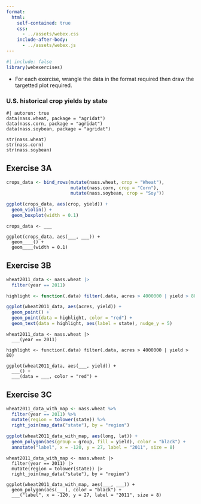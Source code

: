 ```yaml
---
format: 
  html:
    self-contained: true
    css: 
      - ../assets/webex.css
    include-after-body: 
      - ../assets/webex.js
---
```


```r
#| include: false
library(webexercises)
```

* For each exercise, wrangle the data in the format required then draw the targetted plot required. 

### U.S. historical crop yields by state

```webr-r
#| autorun: true
data(nass.wheat, package = "agridat")
data(nass.corn, package = "agridat")
data(nass.soybean, package = "agridat")

str(nass.wheat)
str(nass.corn)
str(nass.soybean)
```

::: {.panel-tabset}

## Exercise 3A



```r
crops_data <- bind_rows(mutate(nass.wheat, crop = "Wheat"),
                        mutate(nass.corn, crop = "Corn"),
                        mutate(nass.soybean, crop = "Soy")) 

ggplot(crops_data, aes(crop, yield)) + 
  geom_violin() + 
  geom_boxplot(width = 0.1)
```

```webr-r
crops_data <- ___

ggplot(crops_data, aes(___, ___)) + 
  geom____() + 
  geom____(width = 0.1)
```


## Exercise 3B

```r
wheat2011_data <- nass.wheat |> 
  filter(year == 2011) 

highlight <- function(.data) filter(.data, acres > 4000000 | yield > 80)

ggplot(wheat2011_data, aes(acres, yield)) + 
  geom_point() + 
  geom_point(data = highlight, color = "red") + 
  geom_text(data = highlight, aes(label = state), nudge_y = 5) 
```

```webr-r
wheat2011_data <- nass.wheat |> 
  ___(year == 2011) 

highlight <- function(.data) filter(.data, acres > 4000000 | yield > 80)

ggplot(wheat2011_data, aes(___, yield)) + 
  ___() + 
  ___(data = ___, color = "red") + 

```

## Exercise 3C

```r
wheat2011_data_with_map <- nass.wheat %>% 
  filter(year == 2011) %>% 
  mutate(region = tolower(state)) %>% 
  right_join(map_data("state"), by = "region")

ggplot(wheat2011_data_with_map, aes(long, lat)) + 
  geom_polygon(aes(group = group, fill = yield), color = "black") +
  annotate("label", x = -120, y = 27, label = "2011", size = 8)
```

```webr-r
wheat2011_data_with_map <- nass.wheat |> 
  filter(year == 2011) |> 
  mutate(region = tolower(state)) |>  
  right_join(map_data("state"), by = "region")

ggplot(wheat2011_data_with_map, aes(___, ___)) + 
  geom_polygon(aes(___), color = "black") +
  ___("label", x = -120, y = 27, label = "2011", size = 8)
```




:::